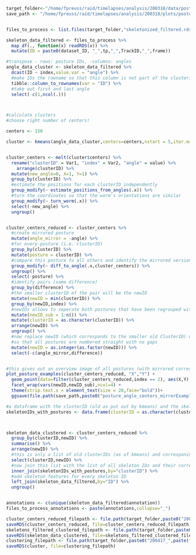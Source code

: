 ```r

target_folder<-"/home/fpreuss/raid/timelapses/analysis/200318/data/posture/skeletonized/"
save_path <- "/home/fpreuss/raid/timelapses/analysis/200318/plots/posture"


files_to_process <- list.files(target_folder,"skeletonized_filtered.rds", full.names = TRUE, ignore.case = TRUE)


```


```r

skeleton_data_filtered <- files_to_process %>%
  map_df(., function(x) readRDS(x)) %>%
  mutate(ID = paste0(dataset_ID, "_",tp,"_",TrackID,"_",frame))

#transpose - rows: posture IDs, -columns: angles
angle_data_cluster <- skeleton_data_filtered %>%
  dcast(ID ~ index,value.var = "angle") %>%
  #make IDs the rowname so that this column is not part of the clustering data
  tibble::column_to_rownames(var = "ID") %>%
  #take out first and last angle
  select(-c(1,ncol(.)))



#calculate clusters
#choose right number of centers!

centers <- 150

cluster <- kmeans(angle_data_cluster,centers=centers,nstart = 5,iter.max = 1000,algorithm = "Lloyd")


cluster_centers <- melt(cluster$centers) %>%
  rename("clusterID" = Var1, "index" = Var2, "angle" = value) %>%
    arrange(clusterID) %>%
  mutate(new_angle=0, X=1, Y=1) %>%
  group_by(clusterID) %>%
  #estimate the positions for each clusterID independently
  group_modify(~ estimate_positions_from_angles(.x)) %>%
  #turn the coordinates so that the worm's orientations are similar
  group_modify(~ turn_worm(.x)) %>%
  select(-new_angle) %>%
  ungroup()


cluster_centers_reduced <- cluster_centers %>%  
  #create mirrored posture
  mutate(angle_mirror = -angle) %>%
  #for every posture (i.e. clusterID)
  group_by(clusterID) %>%
  mutate(posture = clusterID) %>%
  #compare this posture to all others and identify the mirrored version
  group_modify(~ diff_to_angle(.x,cluster_centers)) %>%
  ungroup() %>%
  select(-posture) %>%
  #identify pairs (same difference)
  group_by(difference) %>%
  #the smaller clusterID of the pair will be the newID
  mutate(newID = min(clusterID)) %>%
  group_by(newID,index) %>%
  #newIDs allows to seperate both postures that have been regrouped with common
  mutate(newID_sub = 1:n()) %>%
  mutate(clusterID = as.character(clusterID)) %>%
  arrange(newID) %>%
  ungroup() %>%
  #now replace newID (which corresponds to the smaller old ClusterID) with a new number
  #so that all postures are numbered straight with no gaps
  mutate(newID = as.integer(as.factor(newID))) %>%
  select(-c(angle_mirror,difference))


#this gives out an overview image of all postures (with mirrored corresponding ones)
plot_posture_examples(cluster_centers_reduced, "X","Y") +
  geom_point(data=filter(cluster_centers_reduced,index == 2), aes(X,Y),color="orange",size=3,shape=17) +
  facet_wrap(vars(newID,newID_sub),ncol=4) +
  theme(strip.text.x = element_text(size = 20,face="bold"))+
  ggsave(file.path(save_path,paste0("posture_angle_centers_mirrorExamples",".png")),height=49,width=10)

#a dataframe with the clusterID (old as put out by kmeans) and the skeleton ID (from rownames of angle_data_cluster dataframe)
skeletonIDs_with_postures <- data.frame(clusterID = as.character(cluster$cluster), ID = rownames(angle_data_cluster),stringsAsFactors = FALSE)



skeleton_data_clustered <- cluster_centers_reduced %>%
  group_by(clusterID,newID) %>%
  summarise() %>%
  arrange(newID) %>%
  #this is only a list of old clusterIDs (as of kmeans) and corresponing new IDs
  select(clusterID,newID) %>%
  #now join this list with the list of all skeleton IDs and their corresponding (old) clusterIDs
  inner_join(skeletonIDs_with_postures,by="clusterID") %>%
  #add skeleton features for every skeleton ID
  left_join(skeleton_data_filtered,by="ID") %>%
  ungroup()


annotations <- c(unique(skeleton_data_filtered$annotation))
files_to_process_annotations <- paste(annotations,collapse="_")

cluster_centers_reduced_filepath <- file.path(target_folder,paste0("200417_",paste(files_to_process_annotations,collapse = "_"),"_cluster_centers_reduced.RDS"))
saveRDS(cluster_centers_reduced, file=cluster_centers_reduced_filepath)
skeletons_filtered_clustered_filepath <- file.path(target_folder,paste0("200417_",paste(files_to_process_annotations,collapse = "_"),"_skeletons_filtered_clustered.RDS"))
saveRDS(skeleton_data_clustered, file=skeletons_filtered_clustered_filepath)
clustering_filepath <- file.path(target_folder,paste0("200417_",paste(files_to_process_annotations,collapse = "_"),"_clustering.RDS"))
saveRDS(cluster, file=clustering_filepath)

```

